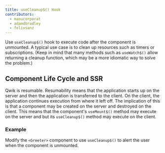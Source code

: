 ```yaml
---
title: useCleanup$() Hook
contributors:
  - manucorporat
  - adamdbradley
  - felixsanz
---
```


Use `useCleanup$()` hook to execute code after the component is unmounted. A typical use case is to clean up resources such as timers or subscriptions. (Keep in mind that many methods such as `useWatch$()` allow returning a cleanup function, which may be a more idiomatic way to solve the problem.)

## Component Life Cycle and SSR

Qwik is resumable. Resumability means that the application starts up on the server and then the application is transferred to the client. On the client, the application continues execution from where it left off. The implication of this is that a component may be created on the server and destroyed on the client. This means that the component's `useMount$()` method may execute on the server and but its `useCleanup$()` method may execute on the client.

### Example

Modify the `<Greeter>` component to use `useCleanup$()` to alert the user when the component is unmounted.
